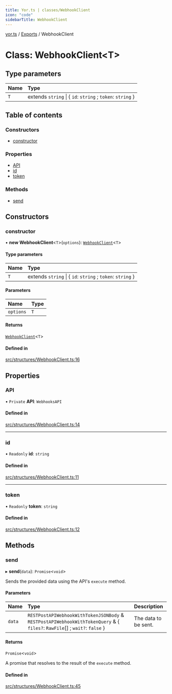 ```yaml
---
title: Yor.ts | classes/WebhookClient
icon: "code"
sidebarTitle: WebhookClient
---
```

[yor.ts](../README) / [Exports](../modules) / WebhookClient

# Class: WebhookClient\<T\>

## Type parameters

| Name | Type |
| :------ | :------ |
| `T` | extends `string` \| \{ `id`: `string` ; `token`: `string`  } |

## Table of contents

### Constructors

- [constructor](WebhookClient#constructor)

### Properties

- [API](WebhookClient#api)
- [id](WebhookClient#id)
- [token](WebhookClient#token)

### Methods

- [send](WebhookClient#send)

## Constructors

### constructor

• **new WebhookClient**\<`T`\>(`options`): [`WebhookClient`](WebhookClient)\<`T`\>

#### Type parameters

| Name | Type |
| :------ | :------ |
| `T` | extends `string` \| \{ `id`: `string` ; `token`: `string`  } |

#### Parameters

| Name | Type |
| :------ | :------ |
| `options` | `T` |

#### Returns

[`WebhookClient`](WebhookClient)\<`T`\>

#### Defined in

[src/structures/WebhookClient.ts:16](https://github.com/OreOreki/yor.ts/blob/a201e7d/src/structures/WebhookClient.ts#L16)

## Properties

### API

• `Private` **API**: `WebhooksAPI`

#### Defined in

[src/structures/WebhookClient.ts:14](https://github.com/OreOreki/yor.ts/blob/a201e7d/src/structures/WebhookClient.ts#L14)

___

### id

• `Readonly` **id**: `string`

#### Defined in

[src/structures/WebhookClient.ts:11](https://github.com/OreOreki/yor.ts/blob/a201e7d/src/structures/WebhookClient.ts#L11)

___

### token

• `Readonly` **token**: `string`

#### Defined in

[src/structures/WebhookClient.ts:12](https://github.com/OreOreki/yor.ts/blob/a201e7d/src/structures/WebhookClient.ts#L12)

## Methods

### send

▸ **send**(`data`): `Promise`\<`void`\>

Sends the provided data using the API's `execute` method.

#### Parameters

| Name | Type | Description |
| :------ | :------ | :------ |
| `data` | `RESTPostAPIWebhookWithTokenJSONBody` & `RESTPostAPIWebhookWithTokenQuery` & \{ `files?`: `RawFile`[] ; `wait?`: ``false``  } | The data to be sent. |

#### Returns

`Promise`\<`void`\>

A promise that resolves to the result of the `execute` method.

#### Defined in

[src/structures/WebhookClient.ts:45](https://github.com/OreOreki/yor.ts/blob/a201e7d/src/structures/WebhookClient.ts#L45)
